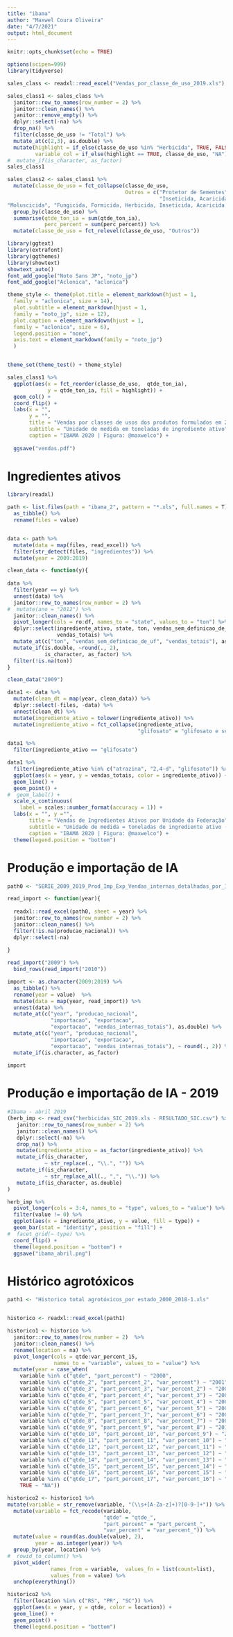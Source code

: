 ```yaml
---
title: "ibama"
author: "Maxwel Coura Oliveira"
date: "4/7/2021"
output: html_document
---
```


```r
knitr::opts_chunk$set(echo = TRUE)
```


```r
options(scipen=999) 
library(tidyverse)
```

```r
sales_class <- readxl::read_excel("Vendas_por_classe_de_uso_2019.xls")
```

```r
sales_class1 <- sales_class %>% 
  janitor::row_to_names(row_number = 2) %>% 
  janitor::clean_names() %>% 
  janitor::remove_empty() %>% 
  dplyr::select(-na) %>% 
  drop_na() %>% 
  filter(classe_de_uso != "Total") %>% 
  mutate_at(c(2,3), as.double) %>% 
  mutate(highlight = if_else(classe_de_uso %in% "Herbicida", TRUE, FALSE),
         variable_col = if_else(highlight == TRUE, classe_de_uso, "NA"))
#  mutate_if(is_character, as_factor)
sales_class1
```

```r
sales_class2 <- sales_class1 %>% 
  mutate(classe_de_uso = fct_collapse(classe_de_uso,
                                      Outros = c("Protetor de Sementes",
                                                 "Inseticida, Acaricida, Cupinicida, Formicida, Fungicida", "Formicida, Inseticida", "Formicida", "Inseticida, Formicida, Fungicida, Nematicida",
"Moluscicida", "Fungicida, Formicida, Herbicida, Inseticida, Acaricida, Nematicida"))) %>% 
  group_by(classe_de_uso) %>% 
  summarise(qtde_ton_ia = sum(qtde_ton_ia),
            perc_percent = sum(perc_percent)) %>% 
  mutate(classe_de_uso = fct_relevel(classe_de_uso, "Outros")) 
```



```r
library(ggtext)
library(extrafont)
library(ggthemes)
library(showtext)
showtext_auto()
font_add_google("Noto Sans JP", "noto_jp")
font_add_google("Aclonica", "aclonica")
```


```r
theme_style <- theme(plot.title = element_markdown(hjust = 1,
  family = "aclonica", size = 14),
  plot.subtitle = element_markdown(hjust = 1,
  family = "noto_jp", size = 12),
  plot.caption = element_markdown(hjust = 1,
  family = "aclonica", size = 6),
  legend.position = "none",
  axis.text = element_markdown(family = "noto_jp")
  )


theme_set(theme_test() + theme_style)
```


```r
sales_class1 %>% 
  ggplot(aes(x = fct_reorder(classe_de_uso,  qtde_ton_ia), 
             y = qtde_ton_ia, fill = highlight)) +
  geom_col() +
  coord_flip() +
  labs(x = "",
       y = "",
       title = "Vendas por classes de usos dos produtos formulados em 2019",
       subtitle = "Unidade de medida em toneladas de ingrediente ativo",
       caption = "IBAMA 2020 | Figura: @maxwelco") +
  
  ggsave("vendas.pdf")
```



# Ingredientes ativos

```r
library(readxl)

path <- list.files(path = "ibama_2", pattern = "*.xls", full.names = T) %>% 
  as_tibble() %>% 
  rename(files = value)


data <- path %>% 
  mutate(data = map(files, read_excel)) %>% 
  filter(str_detect(files, "ingredientes")) %>% 
  mutate(year = 2009:2019)
```

  
  
```r
clean_data <- function(y){
  
data %>% 
  filter(year == y) %>% 
  unnest(data) %>% 
  janitor::row_to_names(row_number = 2) %>% 
#  mutate(ano = "2012") %>% 
  janitor::clean_names() %>% 
  pivot_longer(cols = ro:df, names_to = "state", values_to = "ton") %>% 
  dplyr::select(ingrediente_ativo, state, ton, vendas_sem_definicao_de_uf,
                vendas_totais) %>% 
  mutate_at(c("ton", "vendas_sem_definicao_de_uf", "vendas_totais"), as.double) %>% 
  mutate_if(is.double, ~round(., 2),
            is_character, as_factor) %>% 
  filter(!is.na(ton))
}

clean_data("2009")
```

```r
data1 <- data %>% 
  mutate(clean_dt = map(year, clean_data)) %>% 
  dplyr::select(-files, -data) %>% 
  unnest(clean_dt) %>% 
  mutate(ingrediente_ativo = tolower(ingrediente_ativo)) %>% 
  mutate(ingrediente_ativo = fct_collapse(ingrediente_ativo,
                                          "glifosato" = "glifosato e seus sais"))
```
```r
data1 %>% 
  filter(ingrediente_ativo == "glifosato")
```


```r
data1 %>% 
  filter(ingrediente_ativo %in% c("atrazina", "2,4-d", "glifosato")) %>% 
  ggplot(aes(x = year, y = vendas_totais, color = ingrediente_ativo)) +
  geom_line() +
  geom_point() +
#  geom_label() +
  scale_x_continuous(
    label = scales::number_format(accuracy = 1)) +
  labs(x = "", y ="",
       title = "Vendas de Ingredientes Ativos por Unidade da Federação",
       subtitle = "Unidade de medida = toneladas de ingrediente ativo (IA)",
       caption = "IBAMA 2020 | Figura: @maxwelco") +
  theme(legend.position = "bottom")
```



# Produção e importação de IA


```r
path0 <- "SERIE_2009_2019_Prod_Imp_Exp_Vendas_internas_detalhadas_por_IA.xls"

read_import <- function(year){
  
  readxl::read_excel(path0, sheet = year) %>% 
  janitor::row_to_names(row_number = 2) %>% 
  janitor::clean_names() %>% 
  filter(!is.na(producao_nacional)) %>% 
  dplyr::select(-na) 
  
}
```





```r
read_import("2009") %>% 
  bind_rows(read_import("2010")) 
```


```r
import <- as.character(2009:2019) %>% 
  as_tibble() %>% 
  rename(year = value)  %>% 
  mutate(data = map(year, read_import)) %>% 
  unnest(data) %>% 
  mutate_at(c("year", "producao_nacional", 
              "importacao", "exportacao", 
              "exportacao", "vendas_internas_totais"), as.double) %>% 
  mutate_at(c("year", "producao_nacional", 
              "importacao", "exportacao", 
              "exportacao", "vendas_internas_totais"), ~ round(., 2)) %>% 
  mutate_if(is.character, as_factor) 
  
import 
```


# Produção e importação de IA - 2019


```r
#Ibama - abril 2019
(herb_imp <- read_csv("herbicidas_SIC_2019.xls - RESULTADO_SIC.csv") %>% 
   janitor::row_to_names(row_number = 2) %>% 
   janitor::clean_names() %>% 
   dplyr::select(-na) %>% 
   drop_na() %>% 
   mutate(ingrediente_ativo = as_factor(ingrediente_ativo)) %>% 
   mutate_if(is_character, 
            ~ str_replace(., "\\.", "")) %>% 
   mutate_if(is_character, 
            ~ str_replace_all(., ",", "\\.")) %>% 
   mutate_if(is_character, as.double)
)
```

```r
herb_imp %>% 
  pivot_longer(cols = 3:4, names_to = "type", values_to = "value") %>% 
  filter(value != 0) %>% 
  ggplot(aes(x = ingrediente_ativo, y = value, fill = type)) +
  geom_bar(stat = "identity", position = "fill") +
#  facet_grid(~ type) %>% 
  coord_flip() +
  theme(legend.position = "bottom") +
  ggsave("ibama_abril.png")
```






# Histórico agrotóxicos


```r
path1 <- "Historico total agrotóxicos_por estado_2000_2018-1.xls"


historico <- readxl::read_excel(path1)
```

```r
historico1 <- historico %>% 
  janitor::row_to_names(row_number = 2)  %>% 
  janitor::clean_names() %>% 
  rename(location = na) %>% 
  pivot_longer(cols = qtde:var_percent_15, 
               names_to = "variable", values_to = "value") %>% 
  mutate(year = case_when(
    variable %in% c("qtde", "part_percent") ~ "2000",
    variable %in% c("qtde_2", "part_percent_2", "var_percent") ~ "2001",
    variable %in% c("qtde_3", "part_percent_3", "var_percent_2") ~ "2002",
    variable %in% c("qtde_4", "part_percent_4", "var_percent_3") ~ "2003",
    variable %in% c("qtde_5", "part_percent_5", "var_percent_4") ~ "2004",
    variable %in% c("qtde_6", "part_percent_6", "var_percent_5") ~ "2005",
    variable %in% c("qtde_7", "part_percent_7", "var_percent_6") ~ "2006",
    variable %in% c("qtde_8", "part_percent_8", "var_percent_7") ~ "2009",
    variable %in% c("qtde_9", "part_percent_9", "var_percent_8") ~ "2010",
    variable %in% c("qtde_10", "part_percent_10", "var_percent_9") ~ "2011",
    variable %in% c("qtde_11", "part_percent_11", "var_percent_10") ~ "2012",
    variable %in% c("qtde_12", "part_percent_12", "var_percent_11") ~ "2013",
    variable %in% c("qtde_13", "part_percent_13", "var_percent_12") ~ "2014",
    variable %in% c("qtde_14", "part_percent_14", "var_percent_13") ~ "2015",
    variable %in% c("qtde_15", "part_percent_15", "var_percent_14") ~ "2016",
    variable %in% c("qtde_16", "part_percent_16", "var_percent_15") ~ "2017",
    variable %in% c("qtde_17", "part_percent_17", "var_percent_16") ~ "2018",
    TRUE ~ "NA"))
```


```r
historico2 <- historico1 %>% 
mutate(variable = str_remove(variable, "(\\s+[A-Za-z]+)?[0-9-]+")) %>% 
  mutate(variable = fct_recode(variable,
                               "qtde" = "qtde_",
                               "part_percent" = "part_percent_",
                               "var_percent" = "var_percent_")) %>% 
  mutate(value = round(as.double(value), 2),
         year = as.integer(year)) %>% 
  group_by(year, location) %>% 
#  rowid_to_column() %>% 
  pivot_wider(
              names_from = variable,  values_fn = list(count=list),
              values_from = value) %>% 
  unchop(everything())
```

```r
historico2 %>% 
  filter(location %in% c("RS", "PR", "SC")) %>% 
  ggplot(aes(x = year, y = qtde, color = location)) +
  geom_line() +
  geom_point() +
  theme(legend.position = "bottom")
```







